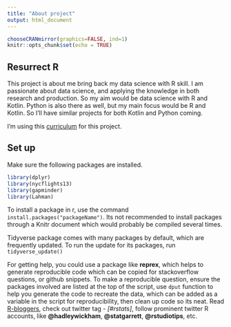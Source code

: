 ```yaml
---
title: "About project"
output: html_document
---
```


```r
chooseCRANmirror(graphics=FALSE, ind=1)
knitr::opts_chunk$set(echo = TRUE)
```

## Resurrect R

This project is about me bring back my data science with R skill. I am passionate about data science, and applying the knowledge in both research and production. So my aim would be data science with R and Kotlin. Python is also there as well, but my main focus would be R and Kotlin. So I'll have similar projects for both Kotlin and Python coming.

I'm using this [curriculum](https://dcl-2017-04.github.io/curriculum/upcoming.html) for this project.

## Set up

Make sure the following packages are installed.

```r
library(dplyr)
library(nycflights13)
library(gapminder)
library(Lahman)
```

To install a package in r, use the command `install.packages("packageName")`. Its not recommended to install packages through a Knitr document which would probably be compiled several times. 

Tidyverse package comes with many packages by default, which are frequently updated. To run the update for its packages, run `tidyverse_update()`

For getting help, you could use a package like **reprex**, which helps to generate reproducible code which can be copied for stackoverflow questions, or github snippets. To make a reproducible question, ensure the packages involved are listed at the top of the script, use `dput` function to help you generate the code to recreate the data, which can be added as a variable in the script for reproducibility, then clean up code so its neat. Read [R-bloggers](https://www.r-bloggers.com/), check out twitter tag - *[#rstats]*, follow prominent twitter R accounts, like **@hadleywickham**, **@statgarrett**, **@rstudiotips**, etc.
